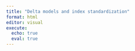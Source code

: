 ```yaml
---
title: "Delta models and index standardization"
format: html
editor: visual
execute: 
  echo: true
  eval: true
---
```

